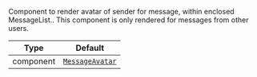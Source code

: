 Component to render avatar of sender for message, within enclosed MessageList.. This component is only rendered for messages from other users.

| Type | Default |
| - | - |
| component | [`MessageAvatar`](/reactnative/ui-components/message-avatar) |
